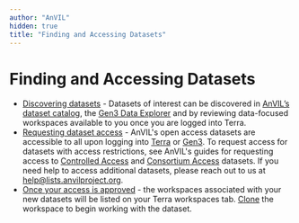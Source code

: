 ```yaml
---
author: "AnVIL"
hidden: true
title: "Finding and Accessing Datasets"
---
```


# Finding and Accessing Datasets

- [Discovering datasets]({portalURL}/data/consortia) - Datasets of interest can be discovered
  in [AnVIL’s dataset catalog]({portalURL}/data/consortia),
  the [Gen3 Data Explorer](https://gen3.theanvil.io/) and by reviewing
  data-focused workspaces available to you once you are logged into Terra.
- [Requesting dataset access](/learn/accessing-data/requesting-data-access) - AnVIL's open access datasets are
  accessible to all upon logging into [Terra](https://anvil.terra.bio/#workspaces) or [Gen3](https://gen3.theanvil.io/).
  To request access for datasets with access restrictions, see AnVIL's guides for requesting access
  to [Controlled Access](/learn/accessing-data/requesting-data-access#accessing-controlled-access-data)
  and [Consortium Access](/learn/accessing-data/requesting-data-access#accessing-consortium-access-data) datasets. If
  you need help to access additional datasets, please reach out to us
  at [help@lists.anvilproject.org]({anvilHelp}).
- [Once your access is approved](/learn/accessing-data/requesting-data-access#once-your-access-is-granted) - the
  workspaces associated with your new datasets will be listed on your Terra workspaces
  tab. [Clone](https://support.terra.bio/hc/en-us/articles/360026130851-How-to-clone-a-workspace) the workspace to begin
  working with the dataset.
